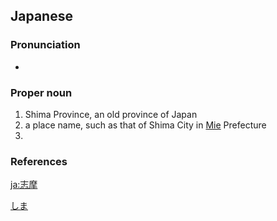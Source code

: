 ==Japanese==
{{wikipedia|lang=ja}}
{{ja-kanjitab|し|ま|yomi=o}}

===Pronunciation===
* {{ja-pron|しま|acc=1|acc_ref=NHK}}

===Proper noun===
{{ja-pos|しま|proper}}

# Shima Province, an old province of Japan
# a place name, such as that of Shima City in [[Mie]] Prefecture
# {{surname|lang=ja|sort=しま}}

===References===
<references/>

[[Category:ja:Cities|しま]]

[[ja:志摩]]